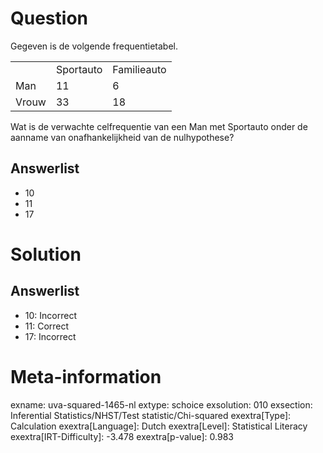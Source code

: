 Question
========

Gegeven is de volgende frequentietabel.

  ------- ----------- -------------
          Sportauto   Familieauto
  Man     11          6
  Vrouw   33          18
  ------- ----------- -------------

Wat is de verwachte celfrequentie van een Man met Sportauto onder de
aanname van onafhankelijkheid van de nulhypothese?

Answerlist
----------

* 10
* 11
* 17

Solution
========

Answerlist
----------

* 10: Incorrect
* 11: Correct
* 17: Incorrect

Meta-information
================
exname: uva-squared-1465-nl
extype: schoice
exsolution: 010
exsection: Inferential Statistics/NHST/Test statistic/Chi-squared
exextra[Type]: Calculation
exextra[Language]: Dutch
exextra[Level]: Statistical Literacy
exextra[IRT-Difficulty]: -3.478
exextra[p-value]: 0.983
